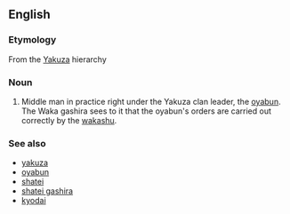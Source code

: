 ==English==

===Etymology===
From the {{Ja.}} [[Yakuza]] hierarchy

===Noun===
{{en-noun|sg=[[waka]] [[gashira]]|pl=waka gashira}}

# Middle man in practice right under the Yakuza clan leader, the [[oyabun]]. The Waka gashira sees to it that the oyabun's orders are carried out correctly by the [[wakashu]].

===See also===
*[[yakuza]]
*[[oyabun]]
*[[shatei]]
*[[shatei gashira]]
*[[kyodai]]